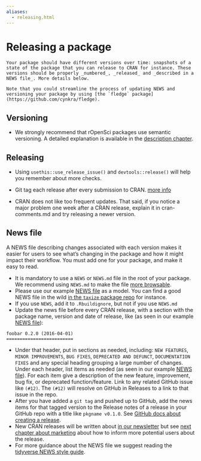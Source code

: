 ```yaml
---
aliases:
  - releasing.html
---
```


# Releasing a package {#releasing}

```block
Your package should have different versions over time: snapshots of a state of the package that you can release to CRAN for instance. These versions should be properly _numbered_, _released_ and _described in a NEWS file_. More details below.

Note that you could streamline the process of updating NEWS and versioning your package by using [the `fledge` package](https://github.com/cynkra/fledge).
```

## Versioning {#versioning}

- We strongly recommend that rOpenSci packages use semantic versioning. A detailed explanation is available in the [description chapter](https://r-pkgs.org/description.html#version).

## Releasing {#releasing}

- Using `usethis::use_release_issue()` and `devtools::release()` will help you remember about more checks.

- Git tag each release after every submission to CRAN. [more info](https://help.github.com/articles/creating-releases/)

- CRAN does not like too frequent updates. That said, if you notice a major problem one week after a CRAN release, explain it in cran-comments.md and try releasing a newer version.

## News file {#news}

A NEWS file describing changes associated with each version makes it easier for users to see what's changing in the package and how it might impact their workflow. You must add one for your package, and make it easy to read.

- It is mandatory to use a `NEWS` or `NEWS.md` file in the root of your package. We recommend using `NEWS.md` to make the file [more browsable](https://happygitwithr.com/workflows-browsability.html).
- Please use our example [NEWS file](#newstemplate) as a model. You can find a good NEWS file in the wild [in the `taxize` package repo](https://github.com/ropensci/taxize/blob/master/NEWS.md) for instance.
- If you use `NEWS`, add it to `.Rbuildignore`, but not if you use `NEWS.md`
- Update the news file before every CRAN release, with a section with the package name, version and date of release, like (as seen in our example [NEWS file](#newstemplate)):

```
foobar 0.2.0 (2016-04-01)
=========================
```

- Under that header, put in sections as needed, including: `NEW FEATURES`, `MINOR IMPROVEMENTS`, `BUG FIXES`, `DEPRECATED AND DEFUNCT`, `DOCUMENTATION FIXES` and any special heading grouping a large number of changes. Under each header, list items as needed (as seen in our example [NEWS file](#newstemplate)). For each item give
  a description of the new feature, improvement, bug fix, or deprecated function/feature. Link
  to any related GitHub issue like `(#12)`. The `(#12)` will resolve on GitHub in Releases to a link to that issue in the repo.
- After you have added a `git tag` and pushed up to GitHub, add the news items for that tagged version to the Release notes of a release in your GitHub repo with a title like `pkgname v0.1.0`. See [GitHub docs about creating a release](https://help.github.com/articles/creating-releases/).
- New CRAN releases will be written about [in our newsletter](https://news.ropensci.org/) but see [next chapter about marketing](#marketing) about how to inform more potential users about the release.
- For more guidance about the NEWS file we suggest reading the [tidyverse NEWS style guide](https://style.tidyverse.org/news.html).


